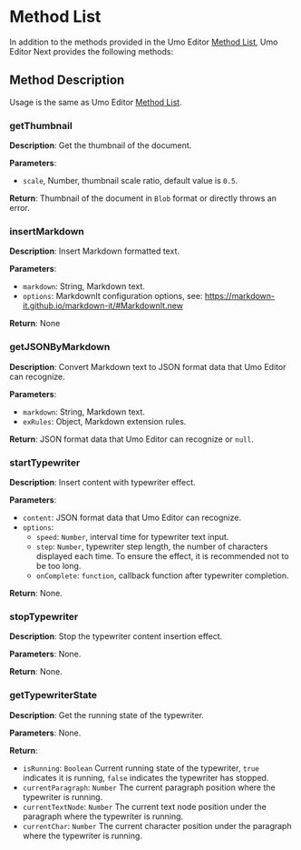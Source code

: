 # Method List

In addition to the methods provided in the Umo Editor [Method List](../editor/methods), Umo Editor Next provides the following methods:

## Method Description

Usage is the same as Umo Editor [Method List](../editor/methods).

### getThumbnail

**Description**: Get the thumbnail of the document.

**Parameters**:

- `scale`, Number, thumbnail scale ratio, default value is `0.5`.

**Return**: Thumbnail of the document in `Blob` format or directly throws an error.

### insertMarkdown

**Description**: Insert Markdown formatted text.

**Parameters**:

- `markdown`: String, Markdown text.
- `options`: MarkdownIt configuration options, see: https://markdown-it.github.io/markdown-it/#MarkdownIt.new

**Return**: None

### getJSONByMarkdown

**Description**: Convert Markdown text to JSON format data that Umo Editor can recognize.

**Parameters**:

- `markdown`: String, Markdown text.
- `exRules`: Object, Markdown extension rules.

**Return**: JSON format data that Umo Editor can recognize or `null`.

### startTypewriter

**Description**: Insert content with typewriter effect.

**Parameters**:

- `content`: JSON format data that Umo Editor can recognize.
- `options`:
  - `speed`: `Number`, interval time for typewriter text input.
  - `step`: `Number`, typewriter step length, the number of characters displayed each time. To ensure the effect, it is recommended not to be too long.
  - `onComplete`: `function`, callback function after typewriter completion.

**Return**: None.

### stopTypewriter

**Description**: Stop the typewriter content insertion effect.

**Parameters**: None.

**Return**: None.

### getTypewriterState

**Description**: Get the running state of the typewriter.

**Parameters**: None.

**Return**:

- `isRunning`: `Boolean` Current running state of the typewriter, `true` indicates it is running, `false` indicates the typewriter has stopped.
- `currentParagraph`: `Number` The current paragraph position where the typewriter is running.
- `currentTextNode`: `Number` The current text node position under the paragraph where the typewriter is running.
- `currentChar`: `Number` The current character position under the paragraph where the typewriter is running.
